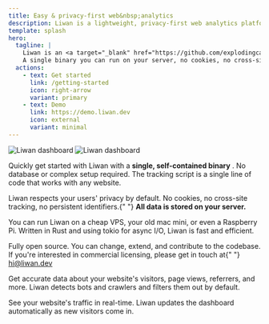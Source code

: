```yaml
---
title: Easy & privacy-first web&nbsp;analytics
description: Liwan is a lightweight, privacy-first web analytics platform that respects your users' privacy. No cookies, no cross-site tracking, no persistent identifiers.
template: splash
hero:
  tagline: |
    Liwan is an <a target="_blank" href="https://github.com/explodingcamera/liwan">open source</a> web analytics platform that respects your users' privacy.
    A single binary you can run on your server, no cookies, no cross-site tracking, no persistent identifiers.
  actions:
    - text: Get started
      link: /getting-started
      icon: right-arrow
      variant: primary
    - text: Demo
      link: https://demo.liwan.dev
      icon: external
      variant: minimal
---
```



<div className="hero-images">
  <img className="hero-image" src={img.src} alt="Liwan dashboard" />
  <img className="hero-image" src={img2.src} alt="Liwan dashboard" />
</div>

<CardGrid>
  <Card title="Quick setup">
    <p>
      Quickly get started with Liwan with a <b>single, self-contained binary</b>
      . No database or complex setup required. The tracking script is a single
      line of code that works with any website.
    </p>
  </Card>
  <Card title="Privacy first">
    <p>
      Liwan respects your users' privacy by default. No cookies, no cross-site
      tracking, no persistent identifiers.{" "}
      <b>All data is stored on your server.</b>
    </p>
  </Card>
  <Card title="Lightweight">
    <p>
      You can run Liwan on a cheap VPS, your old mac mini, or even a Raspberry
      Pi. Written in Rust and using tokio for async I/O, Liwan is fast and
      efficient.
    </p>
  </Card>
  <Card title="Open Source">
    <p>
      Fully open source. You can change, extend, and contribute to the codebase.
      If you're interested in commercial licensing, please get in touch at{" "}
      <a target="_blank" href="mailto:hi@liwan.dev">
        hi@liwan.dev
      </a>
    </p>
  </Card>
  <Card title="Accurate data">
    <p>
      Get accurate data about your website's visitors, page views, referrers,
      and more. Liwan detects bots and crawlers and filters them out by default.
    </p>
  </Card>
  <Card title="Real-time analytics">
    <p>
      See your website's traffic in real-time. Liwan updates the dashboard
      automatically as new visitors come in.
    </p>
  </Card>
</CardGrid>

